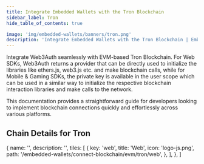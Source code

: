 ```yaml
---
title: Integrate Embedded Wallets with the Tron Blockchain
sidebar_label: Tron
hide_table_of_contents: true

image: 'img/embedded-wallets/banners/tron.png'
description: 'Integrate Embedded Wallets with the Tron Blockchain | Embedded Wallets'
---
```



<SEO
  title="Integrate Embedded Wallets with the Tron Blockchain"
  description="Integrate Embedded Wallets with the Tron Blockchain | Embedded Wallets"
  image="https://docs.metamask.io/img/embedded-wallets/banners/tron.png"
  slug="/embedded-wallets/connect-blockchain/evm/tron"
/>

Integrate Web3Auth seamlessly with EVM-based Tron Blockchain. For Web SDKs, Web3Auth returns a provider that can be directly used to initialize the libraries like ethers.js, web3.js etc. and make blockchain calls, while for Mobile & Gaming SDKs, the private key is available in the user scope which can be used in a similar way to initialize the respective blockchain interaction libraries and make calls to the network.

This documentation provides a straightforward guide for developers looking to implement blockchain connections quickly and effortlessly across various platforms.

## Chain Details for Tron

<ChainDetailsTron />

  {
    name: '',
    description: '',
    tiles: [
      {
        key: 'web',
        title: 'Web',
        icon: 'logo-js.png',
        path: '/embedded-wallets/connect-blockchain/evm/tron/web',
      },
    ],
  },
]

<Tiles tileGroups={Tron} />
